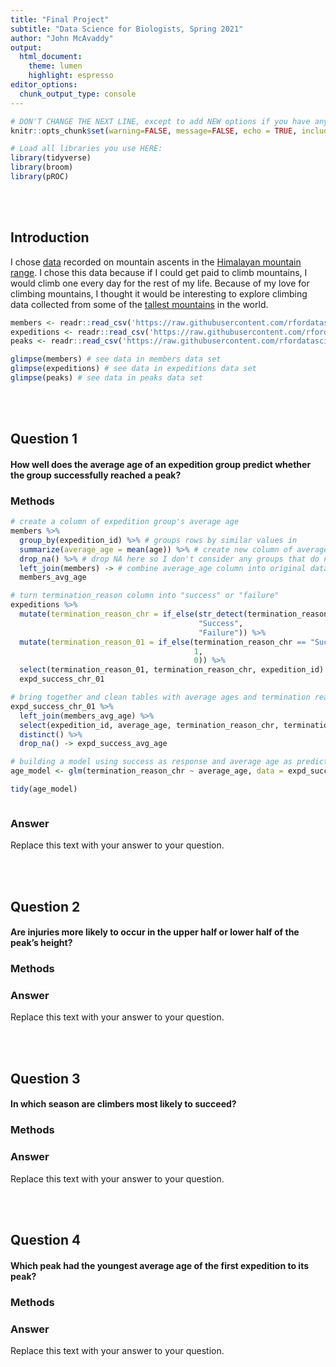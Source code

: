 ```yaml
---
title: "Final Project"
subtitle: "Data Science for Biologists, Spring 2021"
author: "John McAvaddy"
output: 
  html_document:
    theme: lumen
    highlight: espresso
editor_options: 
  chunk_output_type: console
---
```


```r
# DON'T CHANGE THE NEXT LINE, except to add NEW options if you have any.
knitr::opts_chunk$set(warning=FALSE, message=FALSE, echo = TRUE, include = TRUE)

# Load all libraries you use HERE:
library(tidyverse)
library(broom)
library(pROC)
```

<br><br>

## Introduction

I chose [data](https://github.com/rfordatascience/tidytuesday/tree/master/data/2020/2020-09-22) recorded on mountain ascents in the [Himalayan mountain range](https://en.wikipedia.org/wiki/Himalayas). I chose this data because if I could get paid to climb mountains, I would climb one every day for the rest of my life. Because of my love for climbing mountains, I thought it would be interesting to explore climbing data collected from some of the [tallest mountains](https://en.wikipedia.org/wiki/List_of_highest_mountains_on_Earth) in the world. 

```r
members <- readr::read_csv('https://raw.githubusercontent.com/rfordatascience/tidytuesday/master/data/2020/2020-09-22/members.csv')
expeditions <- readr::read_csv('https://raw.githubusercontent.com/rfordatascience/tidytuesday/master/data/2020/2020-09-22/expeditions.csv')
peaks <- readr::read_csv('https://raw.githubusercontent.com/rfordatascience/tidytuesday/master/data/2020/2020-09-22/peaks.csv')

glimpse(members) # see data in members data set
glimpse(expeditions) # see data in expeditions data set
glimpse(peaks) # see data in peaks data set
```

<br><br>

## Question 1

#### How well does the average age of an expedition group predict whether the group successfully reached a peak?

### Methods
```r
# create a column of expedition group's average age
members %>%
  group_by(expedition_id) %>% # groups rows by similar values in
  summarize(average_age = mean(age)) %>% # create new column of average ages of each expedition group
  drop_na() %>% # drop NA here so I don't consider any groups that do not have a "complete" average age
  left_join(members) -> # combine average_age column into original data set
  members_avg_age

# turn termination_reason column into "success" or "failure"
expeditions %>%
  mutate(termination_reason_chr = if_else(str_detect(termination_reason, "Success"),
                                          "Success",
                                          "Failure")) %>%
  mutate(termination_reason_01 = if_else(termination_reason_chr == "Success",
                                         1,
                                         0)) %>%
  select(termination_reason_01, termination_reason_chr, expedition_id) -> 
  expd_success_chr_01

# bring together and clean tables with average ages and termination reasons
expd_success_chr_01 %>%
  left_join(members_avg_age) %>%
  select(expedition_id, average_age, termination_reason_chr, termination_reason_01) %>%
  distinct() %>%
  drop_na() -> expd_success_avg_age


```

```r
# building a model using success as response and average age as predictor
age_model <- glm(termination_reason_chr ~ average_age, data = expd_success_avg_age, family = "binomial")

tidy(age_model)


```

```r
```
### Answer

Replace this text with your answer to your question.


<br><br>

## Question 2

#### Are injuries more likely to occur in the upper half or lower half of the peak's height?
### Methods

### Answer

Replace this text with your answer to your question.

<br><br>

## Question 3

#### In which season are climbers most likely to succeed?

### Methods

### Answer

Replace this text with your answer to your question.


<br><br>

## Question 4

#### Which peak had the youngest average age of the first expedition to its peak?

### Methods

### Answer

Replace this text with your answer to your question.

